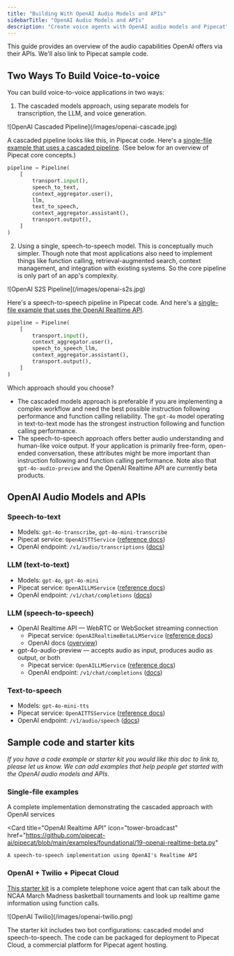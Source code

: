 ```yaml
---
title: "Building With OpenAI Audio Models and APIs"
sidebarTitle: "OpenAI Audio Models and APIs"
description: "Create voice agents with OpenAI audio models and Pipecat"
---
```


This guide provides an overview of the audio capabilities OpenAI offers via their APIs. We'll also link to Pipecat sample code.

## Two Ways To Build Voice-to-voice

You can build voice-to-voice applications in two ways:

1. The cascaded models approach, using separate models for transcription, the LLM, and voice generation.

<Frame>![OpenAI Cascaded Pipeline](/images/openai-cascade.jpg)</Frame>

A cascaded pipeline looks like this, in Pipecat code. Here's a [single-file example that uses a cascaded pipeline](https://github.com/pipecat-ai/pipecat/blob/main/examples/foundational/07g-interruptible-openai.py). (See below for an overview of Pipecat core concepts.)

```python
pipeline = Pipeline(
    [
        transport.input(),
        speech_to_text,
        context_aggregator.user(),
        llm,
        text_to_speech,
        context_aggregator.assistant(),
        transport.output(),
    ]
)
```

2. Using a single, speech-to-speech model. This is conceptually much simpler. Though note that most applications also need to implement things like function calling, retrieval-augmented search, context management, and integration with existing systems. So the core pipeline is only part of an app's complexity.

<Frame>![OpenAI S2S Pipeline](/images/openai-s2s.jpg)</Frame>

Here's a speech-to-speech pipeline in Pipecat code. And here's a [single-file example that uses the OpenAI Realtime API](https://github.com/pipecat-ai/pipecat/blob/main/examples/foundational/19-openai-realtime-beta.py).

```python
pipeline = Pipeline(
    [
        transport.input(),
        context_aggregator.user(),
        speech_to_speech_llm,
        context_aggregator.assistant(),
        transport.output(),
    ]
)
```

Which approach should you choose?

- The cascaded models approach is preferable if you are implementing a complex workflow and need the best possible instruction following performance and function calling reliability. The `gpt-4o` model operating in text-to-text mode has the strongest instruction following and function calling performance.
- The speech-to-speech approach offers better audio understanding and human-like voice output. If your application is primarily free-form, open-ended conversation, these attributes might be more important than instruction following and function calling performance. Note also that `gpt-4o-audio-preview` and the OpenAI Realtime API are currently beta products.

## OpenAI Audio Models and APIs

### Speech-to-text

- Models: `gpt-4o-transcribe`, `gpt-4o-mini-transcribe`
- Pipecat service: `OpenAISTTService` ([reference docs](https://docs.pipecat.ai/server/services/stt/openai))
- OpenAI endpoint: `/v1/audio/transcriptions` ([docs](https://platform.openai.com/docs/api-reference/audio/createTranscription))

### LLM (text-to-text)

- Models: `gpt-4o`, `gpt-4o-mini`
- Pipecat service: `OpenAILLMService` ([reference docs](https://docs.pipecat.ai/server/services/llm/openai))
- OpenAI endpoint: `/v1/chat/completions` ([docs](https://platform.openai.com/docs/api-reference/chat))

### LLM (speech-to-speech)

- OpenAI Realtime API — WebRTC or WebSocket streaming connection
  - Pipecat service: `OpenAIRealtimeBetaLLMService` ([reference docs](https://docs.pipecat.ai/server/services/s2s/openai))
  - OpenAI docs ([overview](https://platform.openai.com/docs/guides/realtime))
- gpt-4o-audio-preview — accepts audio as input, produces audio as output, or both
  - Pipecat service: `OpenAILLMService` ([reference docs](https://docs.pipecat.ai/server/services/llm/openai))
  - OpenAI endpoint: `/v1/chat/completions` ([docs](https://platform.openai.com/docs/api-reference/chat))

### Text-to-speech

- Models: `gpt-4o-mini-tts`
- Pipecat service: `OpenAITTSService` ([reference docs](https://docs.pipecat.ai/server/services/tts/openai))
- OpenAI endpoint: `/v1/audio/speech` ([docs](https://platform.openai.com/docs/api-reference/audio/createSpeech))

## Sample code and starter kits

_If you have a code example or starter kit you would like this doc to link to, please let us know. We can add examples that help people get started with the OpenAI audio models and APIs._

### Single-file examples

<CardGroup cols={2}>
  <Card
    title="OpenAI STT → LLM → TTS"
    icon="code"
    href="https://github.com/pipecat-ai/pipecat/blob/main/examples/foundational/07g-interruptible-openai.py"
  >
    A complete implementation demonstrating the cascaded approach with OpenAI services
  </Card>

  <Card
    title="OpenAI Realtime API"
    icon="tower-broadcast"
    href="https://github.com/pipecat-ai/pipecat/blob/main/examples/foundational/19-openai-realtime-beta.py"
  >
    A speech-to-speech implementation using OpenAI's Realtime API
  </Card>
</CardGroup>

### OpenAI + Twilio + Pipecat Cloud

[This starter kit](https://github.com/daily-co/pcc-openai-twilio/) is a complete telephone voice agent that can talk about the NCAA March Madness basketball tournaments and look up realtime game information using function calls.

<Frame>
![OpenAI Twilio](/images/openai-twilio.png)

</Frame>

The starter kit includes two bot configurations: cascaded model and speech-to-speech. The code can be packaged for deployment to Pipecat Cloud, a commercial platform for Pipecat agent hosting.
